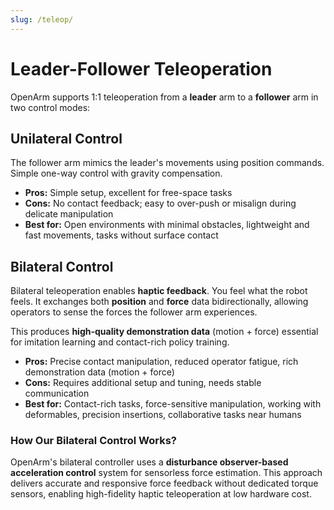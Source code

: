 ```yaml
---
slug: /teleop/
---
```



# Leader-Follower Teleoperation

OpenArm supports 1:1 teleoperation from a **leader** arm to a **follower** arm in two control modes:

## Unilateral Control

The follower arm mimics the leader's movements using position commands. Simple one-way control with gravity compensation.

- **Pros:** Simple setup, excellent for free-space tasks
- **Cons:** No contact feedback; easy to over-push or misalign during delicate manipulation
- **Best for:** Open environments with minimal obstacles, lightweight and fast movements, tasks without surface contact

<BlockImage src="teleop/leader-follower/unilateral.png" alt="Unilateral leader-follower control" width="100%" />

## Bilateral Control

Bilateral teleoperation enables **haptic feedback**. You feel what the robot feels. It exchanges both **position** and **force** data bidirectionally, allowing operators to sense the forces the follower arm experiences.

This produces **high-quality demonstration data** (motion + force) essential for imitation learning and contact-rich policy training.

- **Pros:** Precise contact manipulation, reduced operator fatigue, rich demonstration data (motion + force)
- **Cons:** Requires additional setup and tuning, needs stable communication
- **Best for:** Contact-rich tasks, force-sensitive manipulation, working with deformables, precision insertions, collaborative tasks near humans

### How Our Bilateral Control Works?
OpenArm's bilateral controller uses a **disturbance observer-based acceleration control** system for sensorless force estimation. This approach delivers accurate and responsive force feedback without dedicated torque sensors, enabling high-fidelity haptic teleoperation at low hardware cost.

<BlockImage src="teleop/leader-follower/4ch-bilateral.png" alt="Bilateral control diagram" width="40%" />

